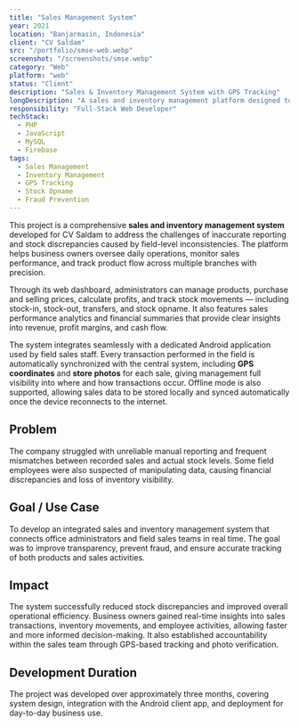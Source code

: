 ```yaml
---
title: "Sales Management System"
year: 2021
location: "Banjarmasin, Indonesia"
client: "CV Saldam"
src: "/portfolio/smse-web.webp"
screenshot: "/screenshots/smse.webp"
category: "Web"
platform: "web"
status: "Client"
description: "Sales & Inventory Management System with GPS Tracking"
longDescription: "A sales and inventory management platform designed to help business owners monitor stock movements and field sales activities in real time through integrated GPS tracking and reporting."
responsibility: "Full-Stack Web Developer"
techStack:
  - PHP
  - JavaScript
  - MySQL
  - Firebase
tags:
  - Sales Management
  - Inventory Management
  - GPS Tracking
  - Stock Opname
  - Fraud Prevention
---
```


This project is a comprehensive **sales and inventory management system** developed for CV Saldam to address the challenges of inaccurate reporting and stock discrepancies caused by field-level inconsistencies.
The platform helps business owners oversee daily operations, monitor sales performance, and track product flow across multiple branches with precision.

Through its web dashboard, administrators can manage products, purchase and selling prices, calculate profits, and track stock movements — including stock-in, stock-out, transfers, and stock opname.
It also features sales performance analytics and financial summaries that provide clear insights into revenue, profit margins, and cash flow.

The system integrates seamlessly with a dedicated Android application used by field sales staff.
Every transaction performed in the field is automatically synchronized with the central system, including **GPS coordinates** and **store photos** for each sale, giving management full visibility into where and how transactions occur.
Offline mode is also supported, allowing sales data to be stored locally and synced automatically once the device reconnects to the internet.

## Problem
The company struggled with unreliable manual reporting and frequent mismatches between recorded sales and actual stock levels.
Some field employees were also suspected of manipulating data, causing financial discrepancies and loss of inventory visibility.

## Goal / Use Case
To develop an integrated sales and inventory management system that connects office administrators and field sales teams in real time.
The goal was to improve transparency, prevent fraud, and ensure accurate tracking of both products and sales activities.

## Impact
The system successfully reduced stock discrepancies and improved overall operational efficiency.
Business owners gained real-time insights into sales transactions, inventory movements, and employee activities, allowing faster and more informed decision-making.
It also established accountability within the sales team through GPS-based tracking and photo verification.

## Development Duration
The project was developed over approximately three months, covering system design, integration with the Android client app, and deployment for day-to-day business use.
